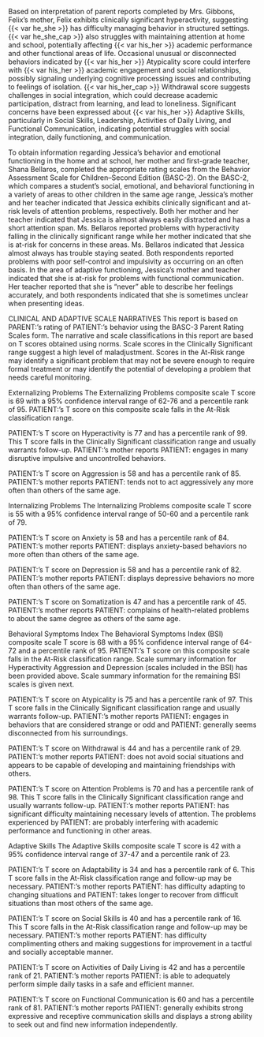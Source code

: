 Based on interpretation of parent reports completed by Mrs. Gibbons,
Felix's mother, Felix exhibits clinically significant hyperactivity,
suggesting {{< var he_she >}} has difficulty managing behavior in structured settings. {{< var he_she_cap >}} also
struggles with maintaining attention at home and school, potentially affecting
{{< var his_her >}} academic performance and other functional areas of life. Occasional unusual
or disconnected behaviors indicated by {{< var his_her >}} Atypicality score could interfere
with {{< var his_her >}} academic engagement and social relationships, possibly signaling
underlying cognitive processing issues and contributing to feelings of
isolation. {{< var his_her_cap >}} Withdrawal score suggests challenges in social integration, which
could decrease academic participation, distract from learning, and lead to
loneliness. Significant concerns have been expressed about {{< var his_her >}} Adaptive Skills,
particularly in Social Skills, Leadership, Activities of Daily Living, and
Functional Communication, indicating potential struggles with social
integration, daily functioning, and communication.

To obtain information regarding Jessica’s behavior and emotional functioning in the home and at school, her mother and first-grade teacher, Shana Bellaros, completed the appropriate rating scales from the Behavior Assessment Scale for Children–Second Edition (BASC-2). On the BASC-2, which compares a student’s social, emotional, and behavioral functioning in a variety of areas to other children in the same age range, Jessica’s mother and her teacher indicated that Jessica exhibits clinically significant and at-risk levels of attention problems, respectively. Both her mother and her teacher indicated that Jessica is almost always easily distracted and has a short attention span. Ms. Bellaros reported problems with hyperactivity falling in the clinically significant range while her mother indicated that she is at-risk for concerns in these areas. Ms. Bellaros indicated that Jessica almost always has trouble staying seated. Both respondents reported problems with poor self-control and impulsivity as occurring on an often basis. In the area of adaptive functioning, Jessica’s mother and teacher indicated that she is at-risk for problems with functional communication. Her teacher reported that she is “never” able to describe her feelings accurately, and both respondents indicated that she is sometimes unclear when presenting ideas.

CLINICAL AND ADAPTIVE SCALE NARRATIVES
This report is based on PARENT:'s rating of PATIENT:'s behavior using the BASC-3 Parent Rating Scales form.
The narrative and scale classifications in this report are based on T scores obtained using norms. Scale scores in
the Clinically Significant range suggest a high level of maladjustment. Scores in the At-Risk range may identify a
significant problem that may not be severe enough to require formal treatment or may identify the potential of
developing a problem that needs careful monitoring.

Externalizing Problems
The Externalizing Problems composite scale T score is 69 with a 95% confidence interval range of 62-76 and a
percentile rank of 95. PATIENT:'s T score on this composite scale falls in the At-Risk classification range.

PATIENT:'s T score on Hyperactivity is 77 and has a percentile rank of 99. This T score falls in the Clinically Significant
classification range and usually warrants follow-up. PATIENT:'s mother reports PATIENT: engages in many disruptive
impulsive and uncontrolled behaviors.

PATIENT:'s T score on Aggression is 58 and has a percentile rank of 85. PATIENT:'s mother reports PATIENT: tends not to act
aggressively any more often than others of the same age.

Internalizing Problems
The Internalizing Problems composite scale T score is 55 with a 95% confidence interval range of 50-60 and a
percentile rank of 79.

PATIENT:'s T score on Anxiety is 58 and has a percentile rank of 84. PATIENT:'s mother reports PATIENT: displays anxiety-based
behaviors no more often than others of the same age.

PATIENT:'s T score on Depression is 58 and has a percentile rank of 82. PATIENT:'s mother reports PATIENT: displays depressive
behaviors no more often than others of the same age.

PATIENT:'s T score on Somatization is 47 and has a percentile rank of 45. PATIENT:'s mother reports PATIENT: complains of
health-related problems to about the same degree as others of the same age.

Behavioral Symptoms Index
The Behavioral Symptoms Index (BSI) composite scale T score is 68 with a 95% confidence interval range of
64-72 and a percentile rank of 95. PATIENT:'s T score on this composite scale falls in the At-Risk classification range.
Scale summary information for Hyperactivity Aggression and Depression (scales included in the BSI) has been
provided above. Scale summary information for the remaining BSI scales is given next.

PATIENT:'s T score on Atypicality is 75 and has a percentile rank of 97. This T score falls in the Clinically Significant
classification range and usually warrants follow-up. PATIENT:'s mother reports PATIENT: engages in behaviors that are
considered strange or odd and PATIENT: generally seems disconnected from his surroundings.

PATIENT:'s T score on Withdrawal is 44 and has a percentile rank of 29. PATIENT:'s mother reports PATIENT: does not avoid
social situations and appears to be capable of developing and maintaining friendships with others.

PATIENT:'s T score on Attention Problems is 70 and has a percentile rank of 98. This T score falls in the Clinically
Significant classification range and usually warrants follow-up. PATIENT:'s mother reports PATIENT: has significant difficulty
maintaining necessary levels of attention. The problems experienced by PATIENT: are probably interfering with
academic performance and functioning in other areas.

Adaptive Skills
The Adaptive Skills composite scale T score is 42 with a 95% confidence interval range of 37-47 and a
percentile rank of 23.

PATIENT:'s T score on Adaptability is 34 and has a percentile rank of 6. This T score falls in the At-Risk classification
range and follow-up may be necessary. PATIENT:'s mother reports PATIENT: has difficulty adapting to changing situations
and PATIENT: takes longer to recover from difficult situations than most others of the same age.

PATIENT:'s T score on Social Skills is 40 and has a percentile rank of 16. This T score falls in the At-Risk classification
range and follow-up may be necessary. PATIENT:'s mother reports PATIENT: has difficulty complimenting others and making
suggestions for improvement in a tactful and socially acceptable manner.

PATIENT:'s T score on Activities of Daily Living is 42 and has a percentile rank of 21. PATIENT:'s mother reports PATIENT: is able
to adequately perform simple daily tasks in a safe and efficient manner.

PATIENT:'s T score on Functional Communication is 60 and has a percentile rank of 81. PATIENT:'s mother reports PATIENT:
generally exhibits strong expressive and receptive communication skills and displays a strong ability to seek out
and find new information independently.
